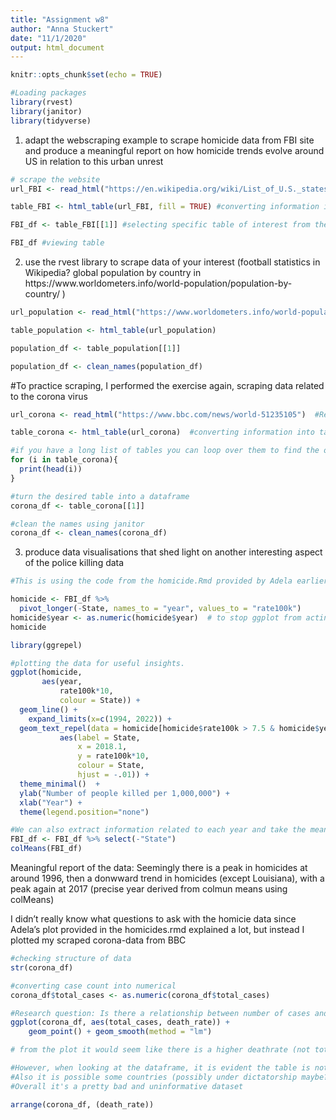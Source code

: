 ```yaml
---
title: "Assignment w8"
author: "Anna Stuckert"
date: "11/1/2020"
output: html_document
---
```


```r
knitr::opts_chunk$set(echo = TRUE)
```

```r
#Loading packages
library(rvest)
library(janitor)
library(tidyverse)
```

1) adapt the webscraping example to scrape homicide data from FBI site and produce a meaningful report on how homicide trends evolve around US in relation to this urban unrest
```r
# scrape the website
url_FBI <- read_html("https://en.wikipedia.org/wiki/List_of_U.S._states_by_homicide_rate") #Reading data from html format from website

table_FBI <- html_table(url_FBI, fill = TRUE) #converting information into table format

FBI_df <- table_FBI[[1]] #selecting specific table of interest from the list of tables.

FBI_df #viewing table
```



2) use the rvest library to scrape data of your interest (football statistics in Wikipedia? global population by country in https://www.worldometers.info/world-population/population-by-country/ )

```r
url_population <- read_html("https://www.worldometers.info/world-population/population-by-country/")

table_population <- html_table(url_population)

population_df <- table_population[[1]]

population_df <- clean_names(population_df)
```


#To practice scraping, I performed the exercise again, scraping data related to the corona virus
```r
url_corona <- read_html("https://www.bbc.com/news/world-51235105")  #Reading data from html format from website

table_corona <- html_table(url_corona)  #converting information into table format

#if you have a long list of tables you can loop over them to find the one of interest quickly
for (i in table_corona){
  print(head(i))
}

#turn the desired table into a dataframe
corona_df <- table_corona[[1]]

#clean the names using janitor
corona_df <- clean_names(corona_df)


```

3) produce data visualisations that shed light on another interesting aspect of the police killing data

```r

#This is using the code from the homicide.Rmd provided by Adela earlier in the course

homicide <- FBI_df %>% 
  pivot_longer(-State, names_to = "year", values_to = "rate100k")
homicide$year <- as.numeric(homicide$year)  # to stop ggplot from acting up over character column
homicide

library(ggrepel)

#plotting the data for useful insights.
ggplot(homicide,
       aes(year,
           rate100k*10,
           colour = State)) +
  geom_line() +
	expand_limits(x=c(1994, 2022)) +
  geom_text_repel(data = homicide[homicide$rate100k > 7.5 & homicide$year == 2018,],
           aes(label = State,
               x = 2018.1, 
               y = rate100k*10, 
               colour = State, 
               hjust = -.01)) +
  theme_minimal()  +
  ylab("Number of people killed per 1,000,000") +
  xlab("Year") +
  theme(legend.position="none")

#We can also extract information related to each year and take the means to elucidate informaiton on which year had the highest crime rate
FBI_df <- FBI_df %>% select(-"State")
colMeans(FBI_df)

```

Meaningful report of the data:
Seemingly there is a peak in homicides at around 1996, then a donwward trend in homicides (except Louisiana), with a peak again at 2017 (precise year derived from colmun means using colMeans)


I didn't really know what questions to ask with the homicie data since Adela's plot provided in the homicides.rmd explained a lot, but instead I plotted my scraped corona-data from BBC
```r

#checking structure of data
str(corona_df)

#converting case count into numerical
corona_df$total_cases <- as.numeric(corona_df$total_cases)

#Research question: Is there a relationship between number of cases and death rate?
ggplot(corona_df, aes(total_cases, death_rate)) +
	geom_point() + geom_smooth(method = "lm")

# from the plot it would seem like there is a higher deathrate (not total death count, but rate) for higher count of infected - this is however likely due to a few values

#However, when looking at the dataframe, it is evident the table is not correct, as some countries have a deathrate of 0, even though they have reported deaths (e.g. Vietnam and Tanzania)
#Also it is possible some countries (possibly under dictatorship maybe???) do not report deaths (which is about 167 of them, bastards), which gives an incorrect impression
#Overall it's a pretty bad and uninformative dataset

arrange(corona_df, (death_rate))


```

